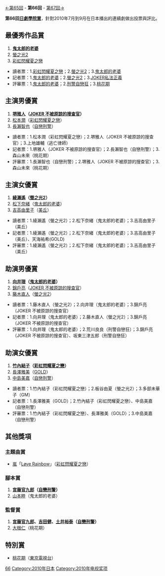 {{noteTA
|G1=JP Show}}
[[第65回日劇學院賞|←第65回]] - '''第66回''' - [[第67回日劇學院賞|第67回→]]

'''第66回[[日劇學院賞|日劇學院賞]]'''，針對2010年7月到9月在日本播出的連續劇做出投票與評比。

==最優秀作品賞==
#'''[[鬼太郎的老婆|鬼太郎的老婆]]'''
#[[小螢的青春|螢之光2]]
#[[彩虹閃耀夏之戀|彩虹閃耀夏之戀]]

*讀者票：1.[[彩虹閃耀夏之戀|彩虹閃耀夏之戀]]；2.[[小螢的青春|螢之光2]]；3.[[鬼太郎的老婆|鬼太郎的老婆]]
*記者票：1.[[鬼太郎的老婆|鬼太郎的老婆]]；2.[[小螢的青春|螢之光2]]；3.[[JOKER私法正義|JOKER私法正義]]
*評審票：1.[[鬼太郎的老婆|鬼太郎的老婆]]；2.[[刑警自戀狂|刑警自戀狂]]；3.[[桃花期|桃花期]]

==主演男優賞==
#'''[[堺雅人|堺雅人]]（[[JOKER_不被原諒的搜查官|JOKER 不被原諒的搜查官]]）'''
#[[松本潤|松本潤]]（[[彩虹閃耀夏之戀|彩虹閃耀夏之戀]]）
#[[長瀨智也|長瀨智也]]（[[自戀刑警|自戀刑警]]）

*讀者票：1.松本潤（彩虹閃耀夏之戀）；2.堺雅人（JOKER 不被原諒的搜查官）；3.上地雄輔（逃亡律師）
*記者票：1.堺雅人（JOKER 不被原諒的搜查官）；2.長瀨智也（自戀刑警）；3.森山未來（桃花期）
*評審票：1.長瀨智也（自戀刑警）；2.堺雅人（JOKER 不被原諒的搜查官）；3.森山未來（桃花期）

==主演女優賞==
#'''[[綾瀨遙|綾瀨遙]]（[[小螢的青春|螢之光2]]）'''
#[[松下奈緒|松下奈緒]]（[[鬼太郎的老婆|鬼太郎的老婆]]）
#[[吉高由里子|吉高由里子]]（[[美丘|美丘]]）

*讀者票：1.綾瀨遙（螢之光2）；2.松下奈緒（鬼太郎的老婆）；3.吉高由里子（美丘）
*記者票：1.綾瀨遙（螢之光2）；2.松下奈緒（鬼太郎的老婆）；3.吉高由里子（美丘）、天海祐希(GOLD)
*評審票：1.綾瀨遙（螢之光2）；2.松下奈緒（鬼太郎的老婆）；3.吉高由里子（美丘）

==助演男優賞==
#'''[[向井理|向井理]]（[[鬼太郎的老婆|鬼太郎的老婆]]）'''
#[[錦戶亮|錦戶亮]]（[[JOKER_不被原諒的搜查官|JOKER 不被原諒的搜查官]]）
#[[藤木直人|藤木直人]]（[[小螢的青春|螢之光2]]）

*讀者票：1.藤木直人（螢之光2）；2.向井理（鬼太郎的老婆）；3.錦戶亮（JOKER 不被原諒的搜查官）
*記者票：1.向井理（鬼太郎的老婆）；2.藤木直人（螢之光2）；3.錦戶亮（JOKER 不被原諒的搜查官）
*評審票：1.向井理（鬼太郎的老婆）；2.荒川良良（刑警自戀狂）；3.錦戶亮（JOKER 不被原諒的搜查官）、坂東三津五郎（刑警自戀狂）

==助演女優賞==
#'''[[竹內結子|竹內結子]]（[[彩虹閃耀夏之戀|彩虹閃耀夏之戀]]）'''
#[[長澤雅美|長澤雅美]]（[[GOLD|GOLD]]）
#[[中島美嘉|中島美嘉]]（[[自戀刑警|自戀刑警]]）

*讀者票：1.竹內結子（彩虹閃耀夏之戀）；2.板谷由夏（螢之光2）；3.多部未華子（GM）
*記者票：1.長澤雅美（GOLD）；2.竹內結子（彩虹閃耀夏之戀）、中島美嘉（自戀刑警）
*評審票：1.竹內結子（彩虹閃耀夏之戀）、長澤雅美（GOLD）；3.中島美嘉（自戀刑警）

==其他獎項==
===主題曲賞===
*[[嵐|嵐]]「[[Løve_Rainbow|Løve Rainbow]]」（[[彩虹閃耀夏之戀|彩虹閃耀夏之戀]]）

===腳本賞===
#'''[[宮藤官九郎|宮藤官九郎]]（[[自戀刑警|自戀刑警]]）'''
#[[山本睦|山本睦]]（鬼太郎的老婆）

===監督賞=== 
#'''[[宮藤官九郎|宮藤官九郎]]、[[吉田健|吉田健]]、[[土井裕泰|土井裕泰]]（[[自戀刑警|自戀刑警]]）'''
#[[大根仁|大根仁]]（桃花期）

== 特別賞 ==
*[[桃花期|桃花期]]（[[東京電視台|東京電視台]]）

{{日劇學院賞名單}}

[[Category:日劇學院賞|66]]
[[Category:2010年日本|Category:2010年日本]]
[[Category:2010年电视奖项|Category:2010年电视奖项]]